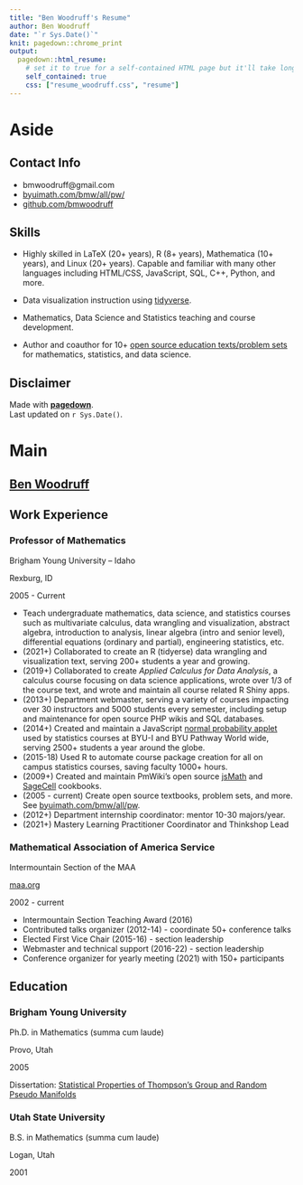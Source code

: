 ```yaml
---
title: "Ben Woodruff's Resume"
author: Ben Woodruff
date: "`r Sys.Date()`"
knit: pagedown::chrome_print
output:
  pagedown::html_resume:
    # set it to true for a self-contained HTML page but it'll take longer to render
    self_contained: true
    css: ["resume_woodruff.css", "resume"]
---
```



Aside
================================================================================

Contact Info {#contact}
--------------------------------------------------------------------------------

- <i class="fa fa-envelope"></i> bmwoodruff@gmail.com
- <i class="fa fa-globe"></i> [byuimath.com/bmw/all/pw/](https://byuimath.com/bmw/all/pw)
- <i class="fa fa-github"></i> [github.com/bmwoodruff](https://github.com/bmwoodruff)
<!---
- <i class="fa fa-linkedin"></i> [linkedin.com/in/ben-woodruff-4523485/](https://www.linkedin.com/in/ben-woodruff-4523485/)
- <i class="fa fa-phone"></i> +1 208-227-4984
--->


Skills {#skills}
--------------------------------------------------------------------------------

- Highly skilled in LaTeX (20+ years), R (8+ years), Mathematica (10+ years), and Linux (20+ years). Capable and familiar with many other languages including HTML/CSS, JavaScript, SQL, C++, Python, and more.

- Data visualization instruction using [tidyverse](https://ggplot2.tidyverse.org/).

- Mathematics, Data Science and Statistics teaching and course development.

- Author and coauthor for 10+ [open source education texts/problem sets](https://byuimath.com/bmw/all/pw/index.php?n=Main.EducationMaterials) for mathematics, statistics, and data science. 

Disclaimer {#disclaimer}
--------------------------------------------------------------------------------

Made with [**pagedown**](https://github.com/rstudio/pagedown).   
Last updated on `r Sys.Date()`.   



Main
================================================================================

[Ben Woodruff](https://byuimath.com/bmw/all/pw/) {#title}
--------------------------------------------------------------------------------



Work Experience {data-icon=laptop}
--------------------------------------------------------------------------------

### Professor of Mathematics

Brigham Young University -- Idaho 

Rexburg, ID

2005 - Current


- Teach undergraduate mathematics, data science, and statistics courses such as multivariate calculus, data wrangling and visualization, abstract algebra, introduction to analysis, linear algebra (intro and senior level), differential equations (ordinary and partial), engineering statistics, etc.
- (2021+) Collaborated to create an R (tidyerse) data wrangling and visualization text, serving 200+ students a year and growing.
- (2019+) Collaborated to create *Applied Calculus for Data Analysis*, a calculus course focusing on data science applications, wrote over 1/3 of the course text, and wrote and maintain all course related R Shiny apps.
- (2013+) Department webmaster, serving a variety of courses impacting over 30 instructors and 5000 students every semester, including setup and maintenance for open source PHP wikis and SQL databases. 
- (2014+) Created and maintain a JavaScript [normal probability applet](https://byuimath.com/apps/normprob.html) used by statistics courses at BYU-I and BYU Pathway World wide, serving 2500+ students a year around the globe.
- (2015-18) Used R to automate course package creation for all on campus statistics courses, saving faculty 1000+ hours.
- (2009+) Created and maintain PmWiki's open source  [jsMath](https://www.pmwiki.org/wiki/Cookbook/jsMath) and [SageCell](https://www.pmwiki.org/wiki/Cookbook/SageCell) cookbooks.
- (2005 - current) Create open source textbooks, problem sets, and more. See  [byuimath.com/bmw/all/pw](https://byuimath.com/bmw/all/pw/).
- (2012+) Department internship coordinator: mentor 10-30 majors/year.
- (2021+) Mastery Learning Practitioner Coordinator and Thinkshop Lead


### Mathematical Association of America Service 

Intermountain Section of the MAA

[maa.org](https://www.maa.org/)

2002 - current

- Intermountain Section Teaching Award (2016)
- Contributed talks organizer (2012-14) - coordinate 50+ conference talks
- Elected First Vice Chair (2015-16) - section leadership
- Webmaster and technical support (2016-22) - section leadership
- Conference organizer for yearly meeting (2021) with 150+ participants 

Education {data-icon=graduation-cap data-concise=true}
--------------------------------------------------------------------------------


### Brigham Young University

Ph.D. in Mathematics (summa cum laude)

Provo, Utah

2005

Dissertation: [Statistical Properties of Thompson's Group and Random Pseudo Manifolds](https://scholarsarchive.byu.edu/etd/568/)

### Utah State University

B.S. in Mathematics (summa cum laude)

Logan, Utah

2001
